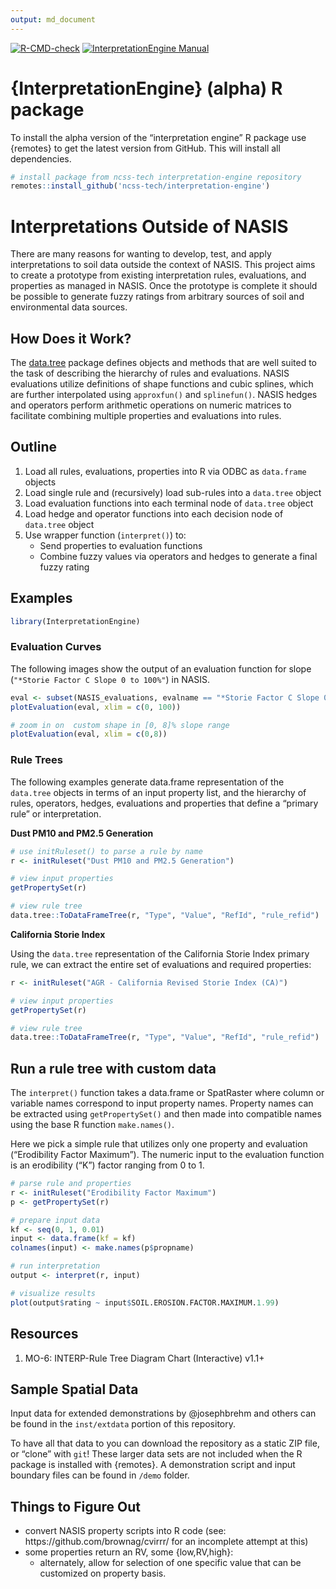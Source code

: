 ```yaml
---
output: md_document
---
```


 <!-- badges: start -->
  [![R-CMD-check](https://github.com/ncss-tech/interpretation-engine/actions/workflows/R-CMD-check.yml/badge.svg)](https://github.com/ncss-tech/interpretation-engine/actions/workflows/R-CMD-check.yml)
[![InterpretationEngine Manual](https://img.shields.io/badge/docs-HTML-informational)](http://ncss-tech.github.io/interpretation-engine/)
  <!-- badges: end -->

# {InterpretationEngine} (alpha) R package

To install the alpha version of the "interpretation engine" R package use {remotes} to get the latest version from GitHub. This will install all dependencies.

```r
# install package from ncss-tech interpretation-engine repository                   
remotes::install_github('ncss-tech/interpretation-engine')
```

# Interpretations Outside of NASIS

There are many reasons for wanting to develop, test, and apply interpretations to soil data outside the context of NASIS. This project aims to create a prototype from existing interpretation rules, evaluations, and properties as managed in NASIS. Once the prototype is complete it should be possible to generate fuzzy ratings from arbitrary sources of soil and environmental data sources.

## How Does it Work?

The [data.tree](https://cran.r-project.org/web/packages/data.tree/vignettes/data.tree.html) package defines objects and methods that are well suited to the task of describing the hierarchy of rules and evaluations. NASIS evaluations utilize  definitions of shape functions and cubic splines, which are further interpolated using `approxfun()` and `splinefun()`. NASIS hedges and operators perform arithmetic operations on numeric matrices to facilitate combining multiple properties and
evaluations into rules.

## Outline
1. Load all rules, evaluations, properties into R via ODBC as `data.frame` objects 
3. Load single rule and (recursively) load sub-rules into a `data.tree` object
4. Load evaluation functions into each terminal node of `data.tree` object 
5. Load hedge and operator functions into each decision node of `data.tree` object
6. Use wrapper function (`interpret()`) to:
      - Send properties to evaluation functions
      - Combine fuzzy values via operators and hedges to generate a final fuzzy rating

## Examples

```r
library(InterpretationEngine)
```

### Evaluation Curves

The following images show the output of an evaluation function for slope (`"*Storie Factor C Slope 0 to 100%"`) in NASIS.

```r
eval <- subset(NASIS_evaluations, evalname == "*Storie Factor C Slope 0 to 100%")
plotEvaluation(eval, xlim = c(0, 100))

# zoom in on  custom shape in [0, 8]% slope range
plotEvaluation(eval, xlim = c(0,8))
```

### Rule Trees

The following examples generate data.frame representation of the `data.tree` objects in terms of an input property list, and the hierarchy of rules, operators, hedges, evaluations and properties that define a "primary rule" or interpretation.

**Dust PM10 and PM2.5 Generation**

```r
# use initRuleset() to parse a rule by name
r <- initRuleset("Dust PM10 and PM2.5 Generation")

# view input properties
getPropertySet(r)

# view rule tree
data.tree::ToDataFrameTree(r, "Type", "Value", "RefId", "rule_refid")
```


**California Storie Index**

Using the `data.tree` representation of the California Storie Index primary rule, we can extract the entire set of evaluations and required properties:

```r
r <- initRuleset("AGR - California Revised Storie Index (CA)")

# view input properties
getPropertySet(r)

# view rule tree
data.tree::ToDataFrameTree(r, "Type", "Value", "RefId", "rule_refid")
```

## Run a rule tree with custom data

The `interpret()` function takes a data.frame or SpatRaster where column or variable names correspond to input property names. Property names can be extracted using `getPropertySet()` and then made into compatible names using the base R function `make.names()`.

Here we pick a simple rule that utilizes only one property and evaluation ("Erodibility Factor Maximum"). The numeric input to the evaluation function is an erodibility ("K") factor ranging from 0 to 1.

```r
# parse rule and properties
r <- initRuleset("Erodibility Factor Maximum")
p <- getPropertySet(r)

# prepare input data
kf <- seq(0, 1, 0.01)
input <- data.frame(kf = kf)
colnames(input) <- make.names(p$propname)

# run interpretation
output <- interpret(r, input)

# visualize results
plot(output$rating ~ input$SOIL.EROSION.FACTOR.MAXIMUM.1.99)
```

## Resources
1. MO-6: INTERP-Rule Tree Diagram Chart (Interactive) v1.1+


## Sample Spatial Data
Input data for extended demonstrations by @josephbrehm and others can be found in the `inst/extdata` portion of this repository. 

To have all that data to you can download the repository as a static ZIP file, or "clone" with `git`! These larger data sets are not included when the R package is installed with {remotes}. A demonstration script and input boundary files can be found in `/demo` folder.

## Things to Figure Out
* convert NASIS property scripts into R code (see: https://github.com/brownag/cvirrr/ for an incomplete attempt at this)
* some properties return an RV, some {low,RV,high}:
  * alternately, allow for selection of one specific value that can be customized on property basis.
